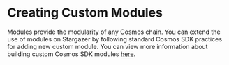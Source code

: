 # Creating Custom Modules
Modules provide the modularity of any Cosmos chain. You can extend
the use of modules on Stargazer by following standard Cosmos SDK practices for
adding new custom module. You can view more information about building 
custom Cosmos SDK modules [here](https://docs.cosmos.network/main/building-modules/module-manager).